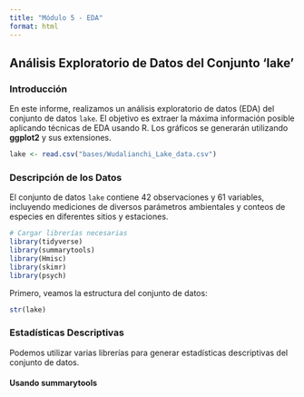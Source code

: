 ```yaml
---
title: "Módulo 5 - EDA"
format: html
---
```


## Análisis Exploratorio de Datos del Conjunto 'lake'

### Introducción

En este informe, realizamos un análisis exploratorio de datos (EDA) del conjunto de datos `lake`. El objetivo es extraer la máxima información posible aplicando técnicas de EDA usando R. Los gráficos se generarán utilizando **ggplot2** y sus extensiones.

```r
lake <- read.csv("bases/Wudalianchi_Lake_data.csv")
```

### Descripción de los Datos

El conjunto de datos `lake` contiene 42 observaciones y 61 variables, incluyendo mediciones de diversos parámetros ambientales y conteos de especies en diferentes sitios y estaciones.

```r
# Cargar librerías necesarias
library(tidyverse)
library(summarytools)
library(Hmisc)
library(skimr)
library(psych)

```

Primero, veamos la estructura del conjunto de datos:

```r
str(lake)
```

### Estadísticas Descriptivas

Podemos utilizar varias librerías para generar estadísticas descriptivas del conjunto de datos.

#### Usando summarytools

```r

```
